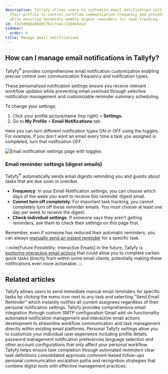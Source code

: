 ```yaml
---
description: Tallyfy allows users to customize email notification settings through
  their profile to control workflow communication frequency and prevent email overload
  while ensuring mandatory weekly digest reminders for task tracking.
id: f2e5d0b6d40dd57b2c7a4cc3168e5ea2
sidebar:
  order: 4
title: Manage email notifications
---
```


## How can I manage email notifications in Tallyfy?

Tallyfy<sup>®</sup> provides comprehensive email notification customization enabling precise control over communication frequency and notification types.

These personalized notification settings ensure you receive relevant workflow updates while preventing email overload through selective notification management and customizable reminder summary scheduling.

To change your settings:
1. Click your profile picture/name (top right) > **Settings**.
2. Go to **My Profile** > **Email Notifications** tab.

Here you can turn different notification types ON or OFF using the toggles. For example, if you don't want an email every time a task you assigned is completed, turn that notification OFF.

![Email notification settings page with toggles](https://screenshots.tallyfy.com/tallyfy%2Fpro%2Fdesktop-light-change-email-notification-settings.png)

### Email reminder settings (digest emails)

Tallyfy<sup>®</sup> automatically sends email digests reminding you and guests about tasks that are due soon or overdue.

*   **Frequency**: In your Email Notification settings, you can choose which days of the week you want to receive this reminder digest email.
*   **Cannot turn off completely**: For important task tracking, you cannot completely turn off these reminder emails. You must choose at least one day per week to receive the digest.
*   **Check individual settings**: If someone says they aren't getting reminders, ask them to check their settings on this page first.

Remember, even if someone has reduced their automatic reminders, you can always [manually send an instant reminder](/products/pro/tracking-and-tasks/tasks/how-can-i-send-email-reminders-in-tallyfy/) for a specific task.

:::note[Future Possibility: Interactive Emails]
In the future, Tallyfy is [exploring interactive email actions](/products/pro/integrations/interactive-email-actions/) that could allow you to complete certain quick tasks directly from within some email clients, potentially making these notifications even more actionable.
:::


## Related articles
<CardGrid>
<LinkTitleCard header="<b>Tasks > Send email reminders</b>" href="/products/pro/tracking-and-tasks/tasks/how-can-i-send-email-reminders-in-tallyfy/" > Tallyfy allows users to send immediate manual email reminders for specific tasks by clicking the menu icon next to any task and selecting "Send Email Reminder" which instantly notifies all current assignees regardless of their personal notification settings. </LinkTitleCard>
<LinkTitleCard header="<b>Integrations > Email and SMTP</b>" href="/products/pro/integrations/email/" > Tallyfy provides comprehensive email integration through custom SMTP configuration Gmail add-on functionality automated notification management and interactive email actions development to streamline workflow communication and task management directly within existing email platforms. </LinkTitleCard>
<LinkTitleCard header="<b>Settings > Personal settings</b>" href="/products/pro/settings/personal-settings/" > Personal Tallyfy settings allow you to customize your individual user experience including profile details password management notification preferences language selection and other account configurations that only affect your personal workflow. </LinkTitleCard>
<LinkTitleCard header="<b>How To > Ensure everyone in your team completes an approval or task</b>" href="/products/pro/tutorials/how-to/ensure-task-completion/" > Tallyfy helps ensure task completion through automated reminders clear task definitions consolidated approvals comment-based follow-ups personal communication escalation paths and recognition strategies that combine digital tools with effective management practices. </LinkTitleCard>
</CardGrid>